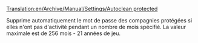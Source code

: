 [[Translation:en/Archive/Manual/Settings/Autoclean protected]]


Supprime automatiquement le mot de passe des compagnies protégées si elles n'ont pas d'activité pendant un nombre de mois spécifié. La valeur maximale est de 256 mois - 21 années de jeu.
